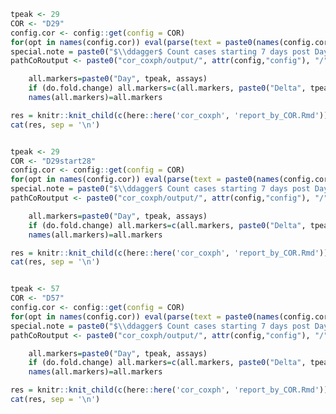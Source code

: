 ```r

tpeak <- 29
COR <- "D29"
config.cor <- config::get(config = COR)
for(opt in names(config.cor)) eval(parse(text = paste0(names(config.cor[opt])," <- config.cor[[opt]]")))
special.note = paste0("$\\ddagger$ Count cases starting 7 days post Day 29.")
pathCoRoutput <- paste0("cor_coxph/output/", attr(config,"config"), "/", COR)

    all.markers=paste0("Day", tpeak, assays)
    if (do.fold.change) all.markers=c(all.markers, paste0("Delta", tpeak, "overB", assays))
    names(all.markers)=all.markers

res = knitr::knit_child(c(here::here('cor_coxph', 'report_by_COR.Rmd')), quiet = TRUE)
cat(res, sep = '\n')


tpeak <- 29
COR <- "D29start28"
config.cor <- config::get(config = COR)
for(opt in names(config.cor)) eval(parse(text = paste0(names(config.cor[opt])," <- config.cor[[opt]]")))
special.note = paste0("$\\ddagger$ Count cases starting 7 days post Day 57.")
pathCoRoutput <- paste0("cor_coxph/output/", attr(config,"config"), "/", COR)

    all.markers=paste0("Day", tpeak, assays)
    if (do.fold.change) all.markers=c(all.markers, paste0("Delta", tpeak, "overB", assays))
    names(all.markers)=all.markers

res = knitr::knit_child(c(here::here('cor_coxph', 'report_by_COR.Rmd')), quiet = TRUE)
cat(res, sep = '\n')


tpeak <- 57
COR <- "D57"
config.cor <- config::get(config = COR)
for(opt in names(config.cor)) eval(parse(text = paste0(names(config.cor[opt])," <- config.cor[[opt]]")))
special.note = paste0("$\\ddagger$ Count cases starting 7 days post Day 57.")
pathCoRoutput <- paste0("cor_coxph/output/", attr(config,"config"), "/", COR)

    all.markers=paste0("Day", tpeak, assays)
    if (do.fold.change) all.markers=c(all.markers, paste0("Delta", tpeak, "overB", assays))
    names(all.markers)=all.markers

res = knitr::knit_child(c(here::here('cor_coxph', 'report_by_COR.Rmd')), quiet = TRUE)
cat(res, sep = '\n')


```
